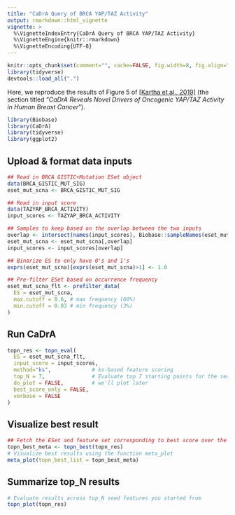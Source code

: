 ```yaml
---
title: "CaDrA Query of BRCA YAP/TAZ Activity"
output: rmarkdown::html_vignette
vignette: >
  %\VignetteIndexEntry{CaDrA Query of BRCA YAP/TAZ Activity}
  %\VignetteEngine{knitr::rmarkdown}
  %\VignetteEncoding{UTF-8}
---
```


```r
knitr::opts_chunk$set(comment="", cache=FALSE, fig.width=8, fig.align="center")
library(tidyverse)
devtools::load_all(".")
```

Here, we reproduce the results of Figure 5 of [[Kartha et al., 2019]](https://www.frontiersin.org/articles/10.3389/fgene.2019.00121/full) (the section titled "_CaDrA Reveals Novel Drivers of Oncogenic YAP/TAZ Activity in Human Breast Cancer_").

```r
library(Biobase)
library(CaDrA)
library(tidyverse)
library(ggplot2)
```

## Upload & format data inputs
```r

## Read in BRCA GISTIC+Mutation ESet object
data(BRCA_GISTIC_MUT_SIG)
eset_mut_scna <- BRCA_GISTIC_MUT_SIG

## Read in input score
data(TAZYAP_BRCA_ACTIVITY)
input_scores <- TAZYAP_BRCA_ACTIVITY

## Samples to keep based on the overlap between the two inputs
overlap <- intersect(names(input_scores), Biobase::sampleNames(eset_mut_scna))
eset_mut_scna <- eset_mut_scna[,overlap]
input_scores <- input_scores[overlap]

## Binarize ES to only have 0's and 1's
exprs(eset_mut_scna)[exprs(eset_mut_scna)>1] <- 1.0

## Pre-filter ESet based on occurrence frequency
eset_mut_scna_flt <- prefilter_data(
  ES = eset_mut_scna,
  max.cutoff = 0.6, # max frequency (60%)
  min.cutoff = 0.03 # min frequency (3%)
) 

```

## Run CaDrA

```r
topn_res <- topn_eval(
  ES = eset_mut_scna_flt,
  input_score = input_scores,
  method="ks",             # ks-based feature scoring
  top_N = 7,               # Evaluate top 7 starting points for the search
  do_plot = FALSE,         # we'll plot later
  best_score_only = FALSE,
  verbose = FALSE
)
```

## Visualize best result
```r
## Fetch the ESet and feature set corresponding to best score over the top_N searches
topn_best_meta <- topn_best(topn_res)
# Visualize best results using the function meta_plot
meta_plot(topn_best_list = topn_best_meta)
```

## Summarize top_N results

```r
# Evaluate results across top_N seed features you started from
topn_plot(topn_res) 
```